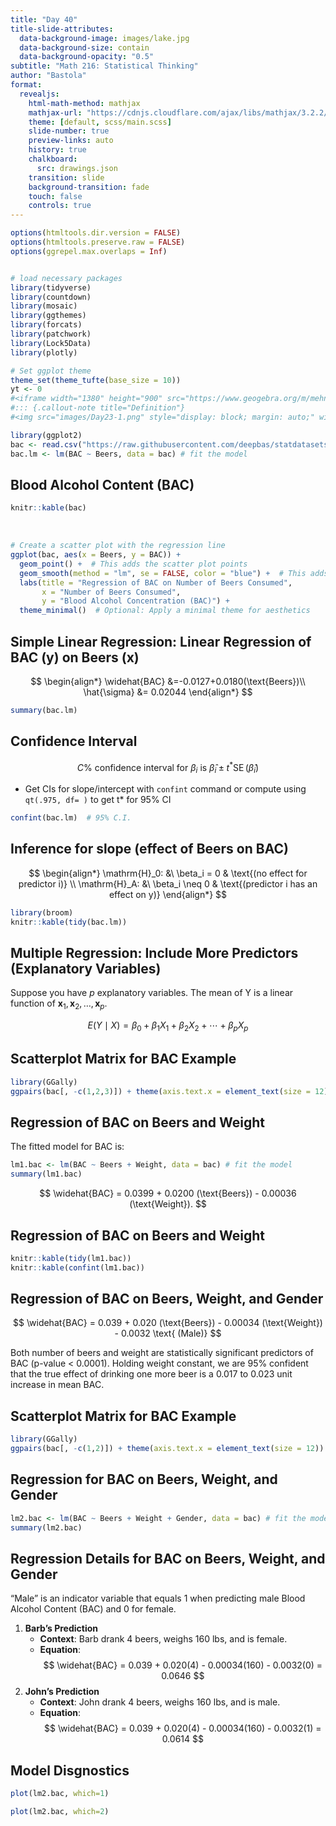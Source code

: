 ```yaml
---
title: "Day 40"
title-slide-attributes:
  data-background-image: images/lake.jpg
  data-background-size: contain
  data-background-opacity: "0.5"
subtitle: "Math 216: Statistical Thinking"
author: "Bastola"
format:
  revealjs:
    html-math-method: mathjax
    mathjax-url: "https://cdnjs.cloudflare.com/ajax/libs/mathjax/3.2.2/MathJax.js" 
    theme: [default, scss/main.scss]
    slide-number: true
    preview-links: auto
    history: true
    chalkboard: 
      src: drawings.json
    transition: slide
    background-transition: fade    
    touch: false
    controls: true
---
```


```r
options(htmltools.dir.version = FALSE)
options(htmltools.preserve.raw = FALSE)
options(ggrepel.max.overlaps = Inf)


# load necessary packages
library(tidyverse)
library(countdown)
library(mosaic)
library(ggthemes)
library(forcats)
library(patchwork)
library(Lock5Data)
library(plotly)

# Set ggplot theme
theme_set(theme_tufte(base_size = 10))
yt <- 0
#<iframe width="1380" height="900" src="https://www.geogebra.org/m/mehn8u8s"></iframe>
#::: {.callout-note title="Definition"}
#<img src="images/Day23-1.png" style="display: block; margin: auto;" width="80%"  loading="lazy" decoding="async">

library(ggplot2)
bac <- read.csv("https://raw.githubusercontent.com/deepbas/statdatasets/main/BAC.csv")
bac.lm <- lm(BAC ~ Beers, data = bac) # fit the model
```


## Blood Alcohol Content (BAC) {.font40}

::: row

::: left

```r
knitr::kable(bac)
```

:::

::: right

<br>

```r
# Create a scatter plot with the regression line
ggplot(bac, aes(x = Beers, y = BAC)) +
  geom_point() +  # This adds the scatter plot points
  geom_smooth(method = "lm", se = FALSE, color = "blue") +  # This adds the regression line with confidence interval
  labs(title = "Regression of BAC on Number of Beers Consumed",
       x = "Number of Beers Consumed",
       y = "Blood Alcohol Concentration (BAC)") +
  theme_minimal()  # Optional: Apply a minimal theme for aesthetics
```


:::
:::

## Simple Linear Regression: Linear Regression of BAC (y) on Beers (x) {.font70}

::: cle1
$$
\begin{align*}
\widehat{BAC} &=-0.0127+0.0180(\text{Beers})\\
\hat{\sigma} &= 0.02044
\end{align*}
$$
:::


```r

summary(bac.lm)
```


## Confidence Interval {.font80}

::: cle6
$$
C\% \text{ confidence interval for } \beta_i \text{ is } \hat{\beta}_i \pm t^* \operatorname{SE}(\hat{\beta}_i)
$$

- Get CIs for slope/intercept with `confint` command or compute using `qt(.975, df= )` to get t* for 95% CI
:::

```r
confint(bac.lm)  # 95% C.I.
```


## Inference for slope (effect of Beers on BAC) {.font80}

::: cle6
$$
\begin{align*}
\mathrm{H}_0: &\ \beta_i = 0 & \text{(no effect for predictor i)} \\
\mathrm{H}_A: &\ \beta_i \neq 0 & \text{(predictor i has an effect on y)}
\end{align*}
$$
:::

```r
library(broom)
knitr::kable(tidy(bac.lm))
```



## Multiple Regression: Include More Predictors (Explanatory Variables) {.font80}

Suppose you have $p$ explanatory variables. The mean of Y is a linear function of $\boldsymbol{x}_1, \boldsymbol{x}_2, \ldots, \boldsymbol{x}_p$.


::: cle6
$$
 E(Y \mid X) = \beta_0 + \beta_1 X_1 + \beta_2 X_2 + \cdots + \beta_p X_p
$$
:::

## Scatterplot Matrix for BAC Example {.font80}


```r
library(GGally)
ggpairs(bac[, -c(1,2,3)]) + theme(axis.text.x = element_text(size = 12))
```



## Regression of BAC on Beers and Weight {.font70}

The fitted model for BAC is:

```r
lm1.bac <- lm(BAC ~ Beers + Weight, data = bac) # fit the model
summary(lm1.bac)
```


$$
\widehat{BAC} =  0.0399 + 0.0200 (\text{Beers}) - 0.00036 (\text{Weight}).
$$


## Regression of BAC on Beers and Weight {.font80}

```r
knitr::kable(tidy(lm1.bac))
knitr::kable(confint(lm1.bac))

```



## Regression of BAC on Beers, Weight, and Gender {.font80}

::: cle6
$$
\widehat{BAC} = 0.039 + 0.020 (\text{Beers}) - 0.00034 (\text{Weight}) - 0.0032 \text{ (Male)}
$$
:::

Both number of beers and weight are statistically significant predictors of BAC (p-value < 0.0001). Holding weight constant, we are 95\% confident that the true effect of drinking one more beer is a 0.017 to 0.023 unit increase in mean BAC.

## Scatterplot Matrix for BAC Example {.font80}

```r
library(GGally)
ggpairs(bac[, -c(1,2)]) + theme(axis.text.x = element_text(size = 12))
```



## Regression for BAC on Beers, Weight, and Gender {.font70}

```r
lm2.bac <- lm(BAC ~ Beers + Weight + Gender, data = bac) # fit the model
summary(lm2.bac)
```

## Regression Details for BAC on Beers, Weight, and Gender {.font60}

::: cle6
"Male" is an indicator variable that equals 1 when predicting male Blood Alcohol Content (BAC) and 0 for female.

1. **Barb's Prediction**
   - **Context**: Barb drank 4 beers, weighs 160 lbs, and is female.
   - **Equation**:
     $$
     \widehat{BAC} = 0.039 + 0.020(4) - 0.00034(160) - 0.0032(0) = 0.0646
     $$

2. **John's Prediction**
   - **Context**: John drank 4 beers, weighs 160 lbs, and is male.
   - **Equation**:
     $$
     \widehat{BAC} = 0.039 + 0.020(4) - 0.00034(160) - 0.0032(1) = 0.0614
     $$

:::


## Model Disgnostics {.font80}

::: row
::: left

```r
plot(lm2.bac, which=1)
```


:::

::: right

```r
plot(lm2.bac, which=2)
```

:::
:::






